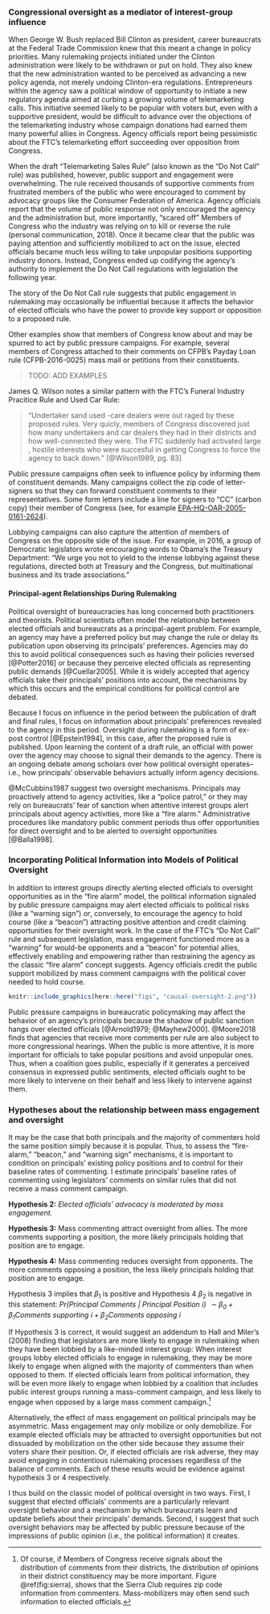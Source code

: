 <!--## Introduction {#oversight-intro}-->

### Congressional oversight as a mediator of interest-group influence {#oversight-theory}

When George W. Bush replaced Bill Clinton as president, career
bureaucrats at the Federal Trade Commission knew that this meant a
change in policy priorities. Many rulemaking projects initiated under
the Clinton administration were likely to be withdrawn or put on hold.
They also knew that the new administration wanted to be perceived as
advancing a new policy agenda, not merely undoing Clinton-era
regulations. Entrepreneurs within the agency saw a political window of
opportunity to initiate a new regulatory agenda aimed at curbing a
growing volume of telemarketing calls. This initiative seemed likely to
be popular with voters but, even with a supportive president, would be
difficult to advance over the objections of the telemarketing industry
whose campaign donations had earned them many powerful allies in
Congress. Agency officials report being pessimistic about the FTC's
telemarketing effort succeeding over opposition from Congress.

When the draft "Telemarketing Sales Rule" (also known as the "Do Not
Call" rule) was published, however, public support and engagement were
overwhelming. The rule received thousands of supportive comments from
frustrated members of the public who were encouraged to comment by
advocacy groups like the Consumer Federation of America. Agency
officials report that the volume of public response not only encouraged
the agency and the administration but, more importantly, "scared off"
Members of Congress who the industry was relying on to kill or reverse
the rule (personal communication, 2018). Once it became clear that the public was paying attention and
sufficiently mobilized to act on the issue, elected officials became
much less willing to take unpopular positions supporting industry
donors. Instead, Congress ended up codifying the agency's authority to
implement the Do Not Call regulations with legislation the following
year.

The story of the Do Not Call rule suggests that public engagement in
rulemaking may occasionally be influential because it affects the
behavior of elected officials who have the power to provide key support
or opposition to a proposed rule.

<!--evidence that MCs know about and react to the mass commenting campaigns -->

Other examples show that members of Congress know about and may be spurred to act by public pressure campaigns. For example, several members of Congress attached to their comments on CFPB's Payday Loan rule (CFPB-2016-0025) mass mail or petitions from their constituents. 

> TODO: ADD EXAMPLES 

James Q. Wilson notes a similar pattern with the FTC's Funeral Industry Pracitice Rule and Used Car Rule:

> "Undertaker sand used -care dealers were out raged by these proposed rules. Very quicly, members of Congress discovered just how many undertakers and car dealers they had in their districts and how well-connected they were. The FTC suddenly had activated large , hostile interests who were succesful in getting Congress to force the agency to back down." [@Wilson1989, pg. 83]

Public pressure campaigns often seek to influence policy by informing them of constituent demands. Many campaigns collect the zip code of letter-signers so that they can forward constituent comments to their representatives. Some form letters include a line for signers to "CC" (carbon copy) their member of Congress (see, for example [EPA-HQ-OAR-2005-0161-2624](https://www.regulations.gov/comment/EPA-HQ-OAR-2005-0161-2624)).

Lobbying campaigns can also capture the attention of members of Congress on the opposite side of the issue. For example, in 2016, a group of Democratic legislators wrote encouraging words to Obama's the Treasury Department: "We urge you not to yield to the intense lobbying against these regulations, directed both at Treasury and the Congress, but multinational business and its trade associations."

#### Principal-agent Relationships During Rulemaking


Political oversight of bureaucracies has long concerned both
practitioners and theorists. Political scientists often model the
relationship between elected officials and bureaucrats as a
principal-agent problem. For example, an agency may have a preferred
policy but may change the
rule or delay its publication upon observing its principals' preferences. Agencies may do this to avoid political
consequences such as having their policies reversed [@Potter2016] or
because they perceive elected officials as representing public demands
[@Cuellar2005]. While it is widely accepted that agency officials take
their principals' positions into account, the mechanisms by which
this occurs and the empirical conditions for political control are
debated.

<!--negotiate or avoid accountability to various principals [@Nou2016; @Potter2016; @Woods2018; @Yackee2009RegGov @Potter2014dis develops a signaling model where agencies propose and principals veto rules depending, in part, on their beliefs about interest group preferences. 
-->

Because I focus on influence in the period between the publication of draft
and final rules, I focus on information about principals' preferences
revealed to the agency in this period. Oversight during rulemaking is a
form of ex-post control [@Epstein1994], in this case, after the proposed
rule is published. Upon learning the content of a draft rule, an official with power over the agency may
choose to signal their demands to the agency. There is an ongoing debate
among scholars over how political oversight operates--i.e., how principals' observable behaviors actually inform agency decisions.

@McCubbins1987 suggest two oversight mechanisms. Principals may
proactively attend to agency activities, like a "police patrol," or they
may rely on bureaucrats' fear of sanction when attentive interest groups
alert principals about agency activities, more like a "fire alarm."
Administrative procedures like mandatory public comment periods thus
offer opportunities for direct oversight and to be alerted to oversight
opportunities [@Balla1998].

### Incorporating Political Information into Models of Political Oversight

In addition to interest groups directly alerting elected officials to
oversight opportunities as in the "fire alarm" model, the political
information signaled by public pressure campaigns may alert elected officials to
political risks (like a "warning sign") *or*, conversely, to encourage
the agency to hold course (like a "beacon") attracting positive attention
and credit claiming opportunities for their oversight work. In the case of the FTC's "Do Not
Call" rule and subsequent legislation, mass engagement functioned more
as a "warning" for would-be opponents and a "beacon" for potential
allies, effectively enabling and empowering rather than restraining the
agency as the classic "fire alarm" concept suggests. Agency officials
credit the public support mobilized by mass comment campaigns with the
political cover needed to hold course.

```r
knitr::include_graphics(here::here("figs", "causal-oversight-2.png"))
```

Public pressure campaigns in bureaucratic policymaking may affect the behavior of
an agency's principals because the shadow of public sanction hangs over
elected officials [@Arnold1979; @Mayhew2000]. @Moore2018 finds that
agencies that receive more comments per rule are also subject to more
congressional hearings. When the public is more attentive, it is more
important for officials to take popular positions and avoid unpopular
ones. Thus, when a coalition goes public, especially if it generates a
perceived consensus in expressed public sentiments, elected officials
ought to be more likely to intervene on their behalf and less likely to
intervene against them.

### Hypotheses about the relationship between mass engagement and oversight {#oversight-hypotheses}

It may be the case that both principals and the majority of commenters
hold the same position simply because it is popular. Thus, to assess the
"fire-alarm," "beacon," and "warning sign" mechanisms, it is important
to condition on principals' existing policy positions and to control for
their baseline rates of commenting. I estimate principals' baseline rates
of commenting using legislators' comments on similar rules that did not
receive a mass comment campaign. <!-- I may also use partisanship to
approximate principals' priors. Future work could improve this by coding
principals' specific policy positions using the best data available
before the draft rule's publication.-->

**Hypothesis 2:** *Elected officials' advocacy is moderated by mass
engagement.*

**Hypothesis 3:** Mass commenting attract
oversight from allies. The more comments supporting a position, the more
likely principals holding that position are to engage.

**Hypothesis 4:** Mass commenting
reduces oversight from opponents. The more comments opposing a position,
the less likely principals holding that position are to engage.

Hypothesis 3 implies that $\beta_1$ is positive and
Hypothesis 4 $\beta_2$ is negative in this statement:
*Pr(Principal Comments $|$ Principal Position $i$)
$\sim \beta_0 + \beta_1$Comments supporting $i + \beta_2$Comments
opposing $i$*

If Hypothesis 3 is correct, it would suggest an addendum to Hall
and Miler's (2008) finding that legislators are more likely to engage in
rulemaking when they have been lobbied by a like-minded interest group:
When interest groups lobby elected officials to engage in rulemaking,
they may be more likely to engage when aligned with the majority of
commenters than when opposed to them. If elected officials learn from
political information, they will be even more likely to engage when
lobbied by a coalition that includes public interest groups running a
mass-comment campaign, and less likely to engage when opposed by a large
mass comment campaign.^[Of course, if Members of Congress receive signals about the
    distribution of comments from their districts, the distribution of
    opinions in their district constituency may be more important.
    Figure \@ref(fig:sierra), shows that the Sierra Club requires zip
    code information from commenters. Mass-mobilizers may often send
    such information to elected officials.]

Alternatively, the effect of mass engagement on political principals may
be asymmetric. Mass engagement may only mobilize or only demobilize. For
example elected officials may be attracted to oversight opportunities
but not dissuaded by mobilization on the other side because they assume
their voters share their position. Or, if elected officials are risk
adverse, they may avoid engaging in contentious rulemaking processes
regardless of the balance of comments. Each of these results would be
evidence against hypothesis
3 or
4 respectively.

I thus build on the classic model of
political oversight in two ways. First, I suggest that elected officials' comments are a particularly relevant oversight behavior and a
mechanism by which bureaucrats learn and update beliefs about their
principals' demands. Second, I suggest that such oversight behaviors
may be affected by public pressure because of the impressions of public
opinion (i.e., the political information) it creates.
